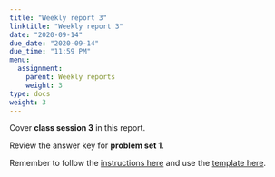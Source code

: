 ```yaml
---
title: "Weekly report 3"
linktitle: "Weekly report 3"
date: "2020-09-14"
due_date: "2020-09-14"
due_time: "11:59 PM"
menu:
  assignment:
    parent: Weekly reports
    weight: 3
type: docs
weight: 3
---
```


Cover **class session 3** in this report.

Review the answer key for **problem set 1**.

Remember to follow the [instructions here](/assignment/#weekly-reports-1) and use the [template here](/assignment/weekly-reports/).
